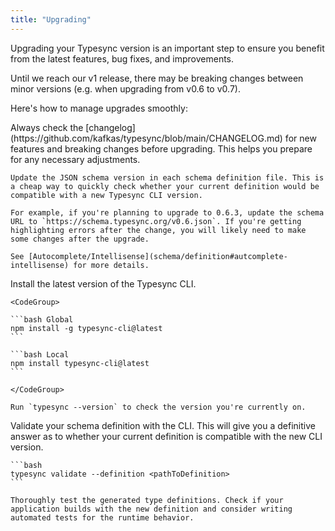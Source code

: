 ```yaml
---
title: "Upgrading"
---
```



Upgrading your Typesync version is an important step to ensure you benefit from the latest features, bug fixes, and improvements.

<Warning>
  Until we reach our v1 release, there may be breaking changes between minor
  versions (e.g. when upgrading from v0.6 to v0.7).
</Warning>

Here's how to manage upgrades smoothly:

<Steps titleSize="h2">
  <Step title="Review the changelog">
    Always check the
    [changelog](https://github.com/kafkas/typesync/blob/main/CHANGELOG.md) for
    new features and breaking changes before upgrading. This helps you prepare
    for any necessary adjustments.
  </Step>

  <Step title="Update schema version in definition">
    
    Update the JSON schema version in each schema definition file. This is a cheap way to quickly check whether your current definition would be compatible with a new Typesync CLI version.
    
    For example, if you're planning to upgrade to 0.6.3, update the schema URL to `https://schema.typesync.org/v0.6.json`. If you're getting highlighting errors after the change, you will likely need to make some changes after the upgrade.
    
    See [Autocomplete/Intellisense](schema/definition#autcomplete-intellisense) for more details.

  </Step>

  <Step title="Install the latest CLI">
    Install the latest version of the Typesync CLI.

    <CodeGroup>

    ```bash Global
    npm install -g typesync-cli@latest
    ```

    ```bash Local
    npm install typesync-cli@latest
    ```

    </CodeGroup>

    Run `typesync --version` to check the version you're currently on.

  </Step>

  <Step title="Run validation command">
  
  Validate your schema definition with the CLI. This will give you a definitive answer as to whether your current definition is compatible with the new CLI version.

    ```bash
    typesync validate --definition <pathToDefinition>
    ```

  </Step>

  <Step title="Test generated output">
  
    Thoroughly test the generated type definitions. Check if your application builds with the new definition and consider writing automated tests for the runtime behavior.

  </Step>
</Steps>
